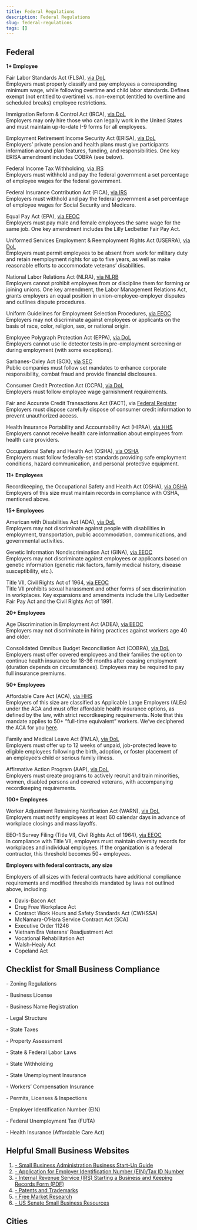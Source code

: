 ```yaml
---
title: Federal Regulations
description: Federal Regulations
slug: federal-regulations
tags: []
---
```



<PostMeta category="business-compliance" />

Federal
-------

**1+ Employee**

Fair Labor Standards Act (FLSA), [via DoL](http://www.dol.gov/whd/flsa/)  
Employers must properly classify and pay employees a corresponding minimum wage, while following overtime and child labor standards. Defines exempt (not entitled to overtime) vs. non-exempt (entitled to overtime and scheduled breaks) employee restrictions.

Immigration Reform & Control Act (IRCA), [via DoL](http://www.dol.gov/ofccp/regs/compliance/ca_irca.htm)  
Employers may only hire those who can legally work in the United States and must maintain up-to-date I-9 forms for all employees.

Employment Retirement Income Security Act (ERISA), [via DoL](http://www.dol.gov/dol/topic/health-plans/erisa.htm)  
Employers’ private pension and health plans must give participants information around plan features, funding, and responsibilities. One key ERISA amendment includes COBRA (see below).

Federal Income Tax Withholding, [via IRS](http://www.irs.gov/Individuals/International-Taxpayers/Federal-Income-Tax-Withholding)  
Employers must withhold and pay the federal government a set percentage of employee wages for the federal government.

Federal Insurance Contribution Act (FICA), [via IRS](http://www.irs.gov/taxtopics/tc751.html)  
Employers must withhold and pay the federal government a set percentage of employee wages for Social Security and Medicare.

Equal Pay Act (EPA), [via EEOC](http://www.eeoc.gov/laws/statutes/epa.cfm)  
Employers must pay male and female employees the same wage for the same job. One key amendment includes the Lilly Ledbetter Fair Pay Act.

Uniformed Services Employment & Reemployment Rights Act (USERRA), [via DoL](http://www.dol.gov/compliance/laws/comp-userra.htm)  
Employers must permit employees to be absent from work for military duty and retain reemployment rights for up to five years, as well as make reasonable efforts to accommodate veterans’ disabilities.

National Labor Relations Act (NLRA), [via NLRB](https://www.nlrb.gov/resources/national-labor-relations-act)  
Employers cannot prohibit employees from or discipline them for forming or joining unions. One key amendment, the Labor Management Relations Act, grants employers an equal position in union-employee-employer disputes and outlines dispute procedures.

Uniform Guidelines for Employment Selection Procedures, [via EEOC](http://www.eeoc.gov/policy/docs/qanda_clarify_procedures.html)  
Employers may not discriminate against employees or applicants on the basis of race, color, religion, sex, or national origin.

Employee Polygraph Protection Act (EPPA), [via DoL](http://www.dol.gov/compliance/laws/comp-eppa.htm)  
Employers cannot use lie detector tests in pre-employment screening or during employment (with some exceptions).

Sarbanes-Oxley Act (SOX), [via SEC](http://www.sec.gov/about/laws.shtml#sox2002)  
Public companies must follow set mandates to enhance corporate responsibility, combat fraud and provide financial disclosures.

Consumer Credit Protection Act (CCPA), [via DoL](http://www.dol.gov/compliance/laws/comp-ccpa.htm)  
Employers must follow employee wage garnishment requirements.

Fair and Accurate Credit Transactions Act (FACT), via [Federal Register](https://www.federalregister.gov/regulations/3084-AA94/fair-and-accurate-credit-transactions-act-of-2003)  
Employers must dispose carefully dispose of consumer credit information to prevent unauthorized access.

Health Insurance Portability and Accountability Act (HIPAA), [via HHS](http://www.hhs.gov/ocr/privacy/hipaa/understanding/consumers/employers.html)  
Employers cannot receive health care information about employees from health care providers.

Occupational Safety and Health Act (OSHA), [via OSHA](http://www.dol.gov/compliance/laws/comp-osha.htm)  
Employers must follow federally-set standards providing safe employment conditions, hazard communication, and personal protective equipment.

**11+ Employees**

Recordkeeping, the Occupational Safety and Health Act (OSHA), [via OSHA](http://www.dol.gov/compliance/laws/comp-osha.htm)  
Employers of this size must maintain records in compliance with OSHA, mentioned above.

**15+ Employees**

American with Disabilities Act (ADA), [via DoL](http://www.dol.gov/dol/topic/disability/ada.htm)  
Employers may not discriminate against people with disabilities in employment, transportation, public accommodation, communications, and governmental activities.

Genetic Information Nondiscrimination Act (GINA), [via EEOC](http://www.eeoc.gov/laws/types/genetic.cfm)  
Employers may not discriminate against employees or applicants based on genetic information (genetic risk factors, family medical history, disease susceptibility, etc.).

Title VII, Civil Rights Act of 1964, [via EEOC](http://www.eeoc.gov/laws/statutes/titlevii.cfm)  
Title VII prohibits sexual harassment and other forms of sex discrimination in workplaces. Key expansions and amendments include the Lilly Ledbetter Fair Pay Act and the Civil Rights Act of 1991.

**20+ Employees**

Age Discrimination in Employment Act (ADEA), [via EEOC](http://www.eeoc.gov/laws/statutes/adea.cfm)  
Employers may not discriminate in hiring practices against workers age 40 and older.

Consolidated Omnibus Budget Reconciliation Act (COBRA), [via DoL](http://www.dol.gov/dol/topic/health-plans/cobra.htm)  
Employers must offer covered employees and their families the option to continue health insurance for 18-36 months after ceasing employment (duration depends on circumstances). Employees may be required to pay full insurance premiums.

**50+ Employees**

Affordable Care Act (ACA), [via HHS](http://www.hhs.gov/healthcare/rights/)  
Employers of this size are classified as Applicable Large Employers (ALEs) under the ACA and must offer affordable health insurance options, as defined by the law, with strict recordkeeping requirements. Note that this mandate applies to 50+ “full-time equivalent” workers. We’ve deciphered the ACA for you [here](https://www.zenefits.com/blog/top-5-things-know-about-aca/).

Family and Medical Leave Act (FMLA), [via DoL](http://www.dol.gov/whd/fmla/)  
Employers must offer up to 12 weeks of unpaid, job-protected leave to eligible employees following the birth, adoption, or foster placement of an employee’s child or serious family illness.

Affirmative Action Program (AAP), [via DoL](http://www.dol.gov/dol/topic/hiring/affirmativeact.htm)  
Employers must create programs to actively recruit and train minorities, women, disabled persons and covered veterans, with accompanying recordkeeping requirements.

**100+ Employees**

Worker Adjustment Retraining Notification Act (WARN), [via DoL](http://www.dol.gov/compliance/laws/comp-warn.htm)  
Employers must notify employees at least 60 calendar days in advance of workplace closings and mass layoffs.

EEO-1 Survey Filing (Title VII, Civil Rights Act of 1964), [via EEOC](http://www.eeoc.gov/employers/eeo1survey/whomustfile.cfm)  
In compliance with Title VII, employers must maintain diversity records for workplaces and individual employees. If the organization is a federal contractor, this threshold becomes 50+ employees.

**Employers with federal contracts, any size**

Employers of all sizes with federal contracts have additional compliance requirements and modified thresholds mandated by laws not outlined above, including:

*   Davis-Bacon Act
*   Drug Free Workplace Act
*   Contract Work Hours and Safety Standards Act (CWHSSA)
*   McNamara-O’Hara Service Contract Act (SCA)
*   Executive Order 11246
*   Vietnam Era Veterans’ Readjustment Act
*   Vocational Rehabilitation Act
*   Walsh-Healy Act
*   Copeland Act





Checklist for Small Business Compliance
---------------------------------------

\- Zoning Regulations

\- Business License

\- Business Name Registration

\- Legal Structure

\- State Taxes

\- Property Assessment

\- State & Federal Labor Laws

\- State Withholding

\- State Unemployment Insurance

\- Workers’ Compensation Insurance

\- Permits, Licenses & Inspections

\- Employer Identification Number (EIN)

\- Federal Unemployment Tax (FUTA)

\- Health Insurance (Affordable Care Act)

Helpful Small Business Websites
-------------------------------

1.  [\- Small Business Administration Business Start-Up Guide](https://www.sba.gov/business-guide)
2.  [\- Application for Employer Identification Number (EIN)/Tax ID Number](https://www.irs.gov/businesses/small-businesses-self-employed/apply-for-an-employer-identification-number-ein-online)
3.  [\- Internal Revenue Service (IRS) Starting a Business and Keeping Records Form (PDF)](https://www.irs.gov/pub/irs-pdf/p583.pdf)
4.  [\- Patents and Trademarks](https://www.uspto.gov/)
5.  [\- Free Market Research](https://www.sba.gov/blogs/)
6.  [\- US Senate Small Business Resources](https://www.sbc.senate.gov/public/index.cfm/resources)

Cities
-----------------------------------------

